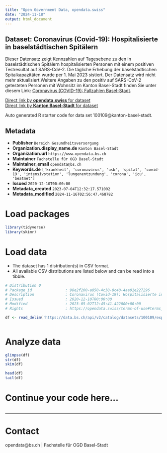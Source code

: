 ```yaml
---
title: "Open Government Data, opendata.swiss"
date: "2024-11-18"
output: html_document
---
```


## Dataset: Coronavirus (Covid-19): Hospitalisierte in baselstädtischen Spitälern

Dieser Datensatz zeigt Kennzahlen auf Tagesebene zu den in baselstädtischen Spitälern hospitalisierten Personen mit einem positiven Testresultat auf SARS-CoV-2. Die tägliche Erhebung der baselstädtischen Spitalkapazitäten wurde per 1. Mai 2023 sistiert. Der Datensatz wird nicht mehr aktualisiert.Weitere Angaben zu den positiv auf SARS-CoV-2 getesteten Personen mit Wohnsitz im Kanton Basel-Stadt finden Sie unter diesem Link: [Coronavirus (COVID-19): Fallzahlen Basel-Stadt](https://data.bs.ch/explore/dataset/100073/table/?sort=timestamp). 

[Direct link by **opendata.swiss** for dataset](https://opendata.swiss/de/dataset/coronavirus-covid-19-hospitalisierte-in-baselstadtischen-spitalern)<br>
[Direct link by **Kanton Basel-Stadt** for dataset](https://data.bs.ch/explore/dataset/100109/)

Auto generated R starter code for data set 100109@kanton-basel-stadt.

## Metadata

- **Publisher** `Bereich Gesundheitsversorgung`
- **Organization.display_name.de** `Kanton Basel-Stadt`
- **Organization.url** `https://www.opendata.bs.ch`
- **Maintainer** `Fachstelle für OGD Basel-Stadt`
- **Maintainer_email** `opendata@bs.ch`
- **Keywords.de** `['krankheit', 'coronavirus', 'usb', 'spital', 'covid-19', 'intensivstation', 'lungenentzundung', 'corona', 'icu', 'beatmet']`
- **Issued** `2020-12-10T00:00:00`
- **Metadata_created** `2023-07-04T12:32:17.571002`
- **Metadata_modified** `2024-11-16T02:56:47.468782`


# Load packages

```r

library(tidyverse)
library(skimr)

```

# Load data

-   The dataset has 1 distribution(s) in CSV format.
-   All available CSV distributions are listed below and can be read into a tibble.

```r

# Distribution 0
# Package_id               : 98e2f200-a850-4c38-8c40-4aa01e227296
# Description              : Coronavirus (Covid-19): Hospitalisierte in baselstädtischen Spitälern (csv)
# Issued                   : 2020-12-10T00:00:00
# Modified                 : 2023-05-02T12:45:41.422000+00:00
# Rights                   : https://opendata.swiss/terms-of-use#terms_by

df <- read_delim('https://data.bs.ch/api/v2/catalog/datasets/100109/exports/csv?use_labels=true')



```

# Analyze data

```r

glimpse(df)
str(df)
skim(df)

head(df)
tail(df)

```

# Continue your code here...

```r

```

------------------------------------------------------------------------

# Contact

opendata@bs.ch | Fachstelle für OGD Basel-Stadt
